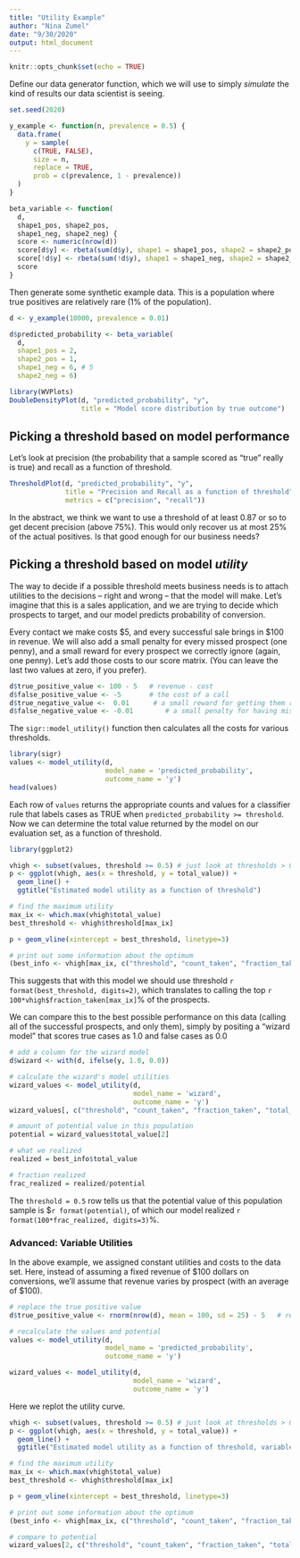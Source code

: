 ```yaml
---
title: "Utility Example"
author: "Nina Zumel"
date: "9/30/2020"
output: html_document
---
```


```r
knitr::opts_chunk$set(echo = TRUE)
```

Define our data generator function, which we will use to simply *simulate* the kind of results our data scientist is seeing.

```r
set.seed(2020)

y_example <- function(n, prevalence = 0.5) {
  data.frame(
    y = sample(
      c(TRUE, FALSE), 
      size = n, 
      replace = TRUE,
      prob = c(prevalence, 1 - prevalence))
  )
}

beta_variable <- function(
  d, 
  shape1_pos, shape2_pos, 
  shape1_neg, shape2_neg) {
  score <- numeric(nrow(d))
  score[d$y] <- rbeta(sum(d$y), shape1 = shape1_pos, shape2 = shape2_pos)
  score[!d$y] <- rbeta(sum(!d$y), shape1 = shape1_neg, shape2 = shape2_neg)
  score
}
```

Then generate some synthetic example data. This is a population where true positives are relatively rare (1% of the population).

```r
d <- y_example(10000, prevalence = 0.01)

d$predicted_probability <- beta_variable(
  d,
  shape1_pos = 2, 
  shape2_pos = 1,
  shape1_neg = 6, # 5
  shape2_neg = 6)

library(WVPlots)
DoubleDensityPlot(d, "predicted_probability", "y",
                  title = "Model score distribution by true outcome")

```


## Picking a threshold based on model performance

Let's look at precision (the probability that a sample scored as "true" really is true) and recall as a function of threshold.

```r
ThresholdPlot(d, "predicted_probability", "y",
              title = "Precision and Recall as a function of threshold",
              metrics = c("precision", "recall"))
```

In the abstract, we think we want to use a threshold of at least 0.87 or so to get decent precision (above 75%). This would only recover us at most 25% of the actual positives. Is that good enough for our business needs?

## Picking a threshold based on model *utility*

The way to decide if a possible threshold meets business needs is to attach utilities to the decisions -- right and wrong -- that the model will make. Let's imagine that this is a sales application, and we are trying to decide which prospects to target, and our model predicts probability of conversion.

Every contact we make costs \$5, and every successful sale brings in \$100 in revenue. We will also add a small penalty for every missed prospect (one penny), and a small reward for every prospect we correctly ignore (again, one penny). Let's add those costs to our score matrix. (You can leave the last two values at zero, if you prefer).

```r
d$true_positive_value <- 100 - 5   # revenue - cost
d$false_positive_value <- -5       # the cost of a call
d$true_negative_value <-  0.01      # a small reward for getting them right
d$false_negative_value <- -0.01        # a small penalty for having missed them
```

The `sigr::model_utility()` function then calculates all the costs for various thresholds.

```r
library(sigr)
values <- model_utility(d, 
                        model_name = 'predicted_probability', 
                        outcome_name = 'y')
head(values)
```

Each row of `values` returns the appropriate counts and values for a classifier rule that labels cases as TRUE when `predicted_probability >= threshold`. Now we can determine the total value returned by the model on our evaluation set, as a function of threshold.

```r
library(ggplot2)

vhigh <- subset(values, threshold >= 0.5) # just look at thresholds > 0.5
p <- ggplot(vhigh, aes(x = threshold, y = total_value)) + 
  geom_line() + 
  ggtitle("Estimated model utility as a function of threshold")

# find the maximum utility
max_ix <- which.max(vhigh$total_value)
best_threshold <- vhigh$threshold[max_ix]

p + geom_vline(xintercept = best_threshold, linetype=3)

# print out some information about the optimum
(best_info <- vhigh[max_ix, c("threshold", "count_taken", "fraction_taken", "total_value")])

```

This suggests that with this model we should use threshold `r format(best_threshold, digits=2)`, which translates to calling the top `r 100*vhigh$fraction_taken[max_ix]`% of the prospects. 

We can compare this to the best possible performance on this data (calling all of the successful prospects, and only them), simply by positing a "wizard model" that scores true cases as 1.0 and false cases as 0.0

```r
# add a column for the wizard model
d$wizard <- with(d, ifelse(y, 1.0, 0.0))

# calculate the wizard's model utilities
wizard_values <- model_utility(d, 
                               model_name = 'wizard',
                               outcome_name = 'y')
wizard_values[, c("threshold", "count_taken", "fraction_taken", "total_value")]

# amount of potential value in this population
potential = wizard_values$total_value[2]

# what we realized
realized = best_info$total_value

# fraction realized
frac_realized = realized/potential

```

The `threshold = 0.5` row tells us that the potential value of this population sample is \$`r format(potential)`, of which our model realized `r format(100*frac_realized, digits=3)`%.

### Advanced: Variable Utilities

In the above example, we assigned constant utilities and costs to the data set. Here, instead of assuming a fixed revenue of \$100 dollars on conversions, we'll assume that revenue varies by prospect (with an average of \$100).

```r
# replace the true positive value
d$true_positive_value <- rnorm(nrow(d), mean = 100, sd = 25) - 5   # revenue - cost

# recalculate the values and potential
values <- model_utility(d, 
                        model_name = 'predicted_probability', 
                        outcome_name = 'y')

wizard_values <- model_utility(d, 
                               model_name = 'wizard',
                               outcome_name = 'y')
```

Here we replot the utility curve.

```r
vhigh <- subset(values, threshold >= 0.5) # just look at thresholds > 0.5
p <- ggplot(vhigh, aes(x = threshold, y = total_value)) + 
  geom_line() + 
  ggtitle("Estimated model utility as a function of threshold, variable utility case")

# find the maximum utility
max_ix <- which.max(vhigh$total_value)
best_threshold <- vhigh$threshold[max_ix]

p + geom_vline(xintercept = best_threshold, linetype=3)

# print out some information about the optimum
(best_info <- vhigh[max_ix, c("threshold", "count_taken", "fraction_taken", "total_value")])

# compare to potential
wizard_values[2, c("threshold", "count_taken", "fraction_taken", "total_value")]

```
